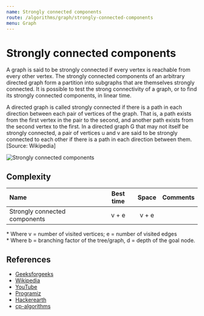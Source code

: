 ```yaml
---
name: Strongly connected components
route: /algorithms/graph/strongly-connected-components
menu: Graph
---
```


# Strongly connected components

A graph is said to be strongly connected if every vertex is reachable from every other
vertex. The strongly connected components of an arbitrary directed graph form a partition
into subgraphs that are themselves strongly connected. It is possible to test the strong
connectivity of a graph, or to find its strongly connected components, in linear time.

A directed graph is called strongly connected if there is a path in each direction between
each pair of vertices of the graph. That is, a path exists from the first vertex in the
pair to the second, and another path exists from the second vertex to the first. In a
directed graph G that may not itself be strongly connected, a pair of vertices u and v are
said to be strongly connected to each other if there is a path in each direction between
them. [Source: Wikipedia]

![Strongly connected components](https://upload.wikimedia.org/wikipedia/commons/5/5c/Scc.png)

## Complexity

| Name                          | Best time | Space | Comments |
| :---------------------------- | :-------: | :---: | :------- |
| Strongly connected components |   v + e   | v + e |          |

\* Where v = number of visited vertices; e = number of visited edges  
\* Where b = branching factor of the tree/graph, d = depth of the goal node.

## References

- [Geeksforgeeks](https://www.geeksforgeeks.org/strongly-connected-components/)
- [Wikipedia](https://en.wikipedia.org/wiki/Strongly_connected_component)
- [YouTube](https://www.youtube.com/watch?v=5wFyZJ8yH9Q&ab_channel=GeeksforGeeks)
- [Programiz](https://www.programiz.com/dsa/strongly-connected-components)
- [Hackerearth](https://www.hackerearth.com/practice/algorithms/graphs/strongly-connected-components/tutorial/)
- [cp-algorithms](https://cp-algorithms.com/graph/strongly-connected-components.html)
